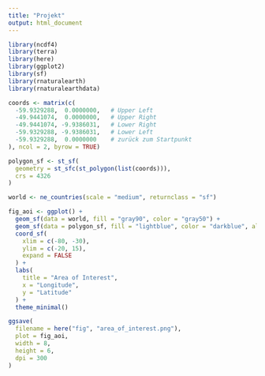 ```yaml
---
title: "Projekt"
output: html_document
---
```


```r
library(ncdf4)
library(terra)
library(here)
library(ggplot2)
library(sf)
library(rnaturalearth)
library(rnaturalearthdata)
```

```r
coords <- matrix(c(
  -59.9329288,  0.0000000,   # Upper Left
  -49.9441074,  0.0000000,   # Upper Right
  -49.9441074, -9.9386031,   # Lower Right
  -59.9329288, -9.9386031,   # Lower Left
  -59.9329288,  0.0000000    # zurück zum Startpunkt
), ncol = 2, byrow = TRUE)

polygon_sf <- st_sf(
  geometry = st_sfc(st_polygon(list(coords))),
  crs = 4326
)

world <- ne_countries(scale = "medium", returnclass = "sf")

fig_aoi <- ggplot() +
  geom_sf(data = world, fill = "gray90", color = "gray50") +
  geom_sf(data = polygon_sf, fill = "lightblue", color = "darkblue", alpha = 0.6, size = 1) +
  coord_sf(
    xlim = c(-80, -30),
    ylim = c(-20, 15),
    expand = FALSE
  ) +
  labs(
    title = "Area of Interest",
    x = "Longitude",
    y = "Latitude"
  ) +
  theme_minimal()

ggsave(
  filename = here("fig", "area_of_interest.png"),
  plot = fig_aoi,
  width = 8,
  height = 6,
  dpi = 300
)
```